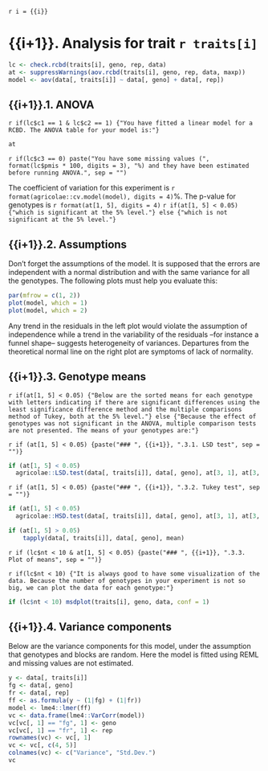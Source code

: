 `r i = {{i}}`

# {{i+1}}. Analysis for trait `r traits[i]`

```r
lc <- check.rcbd(traits[i], geno, rep, data)
at <- suppressWarnings(aov.rcbd(traits[i], geno, rep, data, maxp))
model <- aov(data[, traits[i]] ~ data[, geno] + data[, rep])
```

## {{i+1}}.1. ANOVA

`r if(lc$c1 == 1 & lc$c2 == 1) {"You have fitted a linear model for a RCBD. The ANOVA table for your model is:"}`

```r
at
```

`r if(lc$c3 == 0) paste("You have some missing values (", format(lc$pmis * 100, digits = 3), "%) and they have been estimated before running ANOVA.", sep = "")`

The coefficient of variation for this experiment is `r format(agricolae::cv.model(model), digits = 4)`%.
The p-value for genotypes is `r format(at[1, 5], digits = 4)`
`r if(at[1, 5] < 0.05) {"which is significant at the 5% level."} else {"which is not significant at the 5% level."}`

## {{i+1}}.2. Assumptions

Don't forget the assumptions of the model. It is supposed that the errors are independent with a normal distribution and with the same variance for all the genotypes. The following plots must help you evaluate this:

```r
par(mfrow = c(1, 2))
plot(model, which = 1)
plot(model, which = 2)
```

Any trend in the residuals in the left plot would violate the assumption of independence while a trend in the variability of the residuals --for instance a funnel shape-- suggests heterogeneity of variances. Departures from the theoretical normal line on the right plot are symptoms of lack of normality.

## {{i+1}}.3. Genotype means

`r if(at[1, 5] < 0.05) {"Below are the sorted means for each genotype with letters indicating if there are significant differences using the least significance difference method and the multiple comparisons method of Tukey, both at the 5% level."} else {"Because the effect of genotypes was not significant in the ANOVA, multiple comparison tests are not presented. The means of your genotypes are:"}`

`r if (at[1, 5] < 0.05) {paste("### ", {{i+1}}, ".3.1. LSD test", sep = "")}`

```r
if (at[1, 5] < 0.05)
  agricolae::LSD.test(data[, traits[i]], data[, geno], at[3, 1], at[3, 3])$groups
```

`r if (at[1, 5] < 0.05) {paste("### ", {{i+1}}, ".3.2. Tukey test", sep = "")}`

```r
if (at[1, 5] < 0.05)
  agricolae::HSD.test(data[, traits[i]], data[, geno], at[3, 1], at[3, 3])$groups
```

```r
if (at[1, 5] > 0.05)
    tapply(data[, traits[i]], data[, geno], mean)
```

`r if (lc$nt < 10 & at[1, 5] < 0.05) {paste("### ", {{i+1}}, ".3.3. Plot of means", sep = "")}`

`r if(lc$nt < 10) {"It is always good to have some visualization of the data. Because the number of genotypes in your experiment is not so big, we can plot the data for each genotype:"}`

```r
if (lc$nt < 10) msdplot(traits[i], geno, data, conf = 1)
```

## {{i+1}}.4. Variance components

Below are the variance components for this model, under the assumption that genotypes and blocks are random. Here the model is fitted using REML and missing values are not estimated.

```r
y <- data[, traits[i]]
fg <- data[, geno]
fr <- data[, rep]
ff <- as.formula(y ~ (1|fg) + (1|fr))
model <- lme4::lmer(ff)
vc <- data.frame(lme4::VarCorr(model))
vc[vc[, 1] == "fg", 1] <- geno
vc[vc[, 1] == "fr", 1] <- rep
rownames(vc) <- vc[, 1]
vc <- vc[, c(4, 5)]
colnames(vc) <- c("Variance", "Std.Dev.")
vc
```

